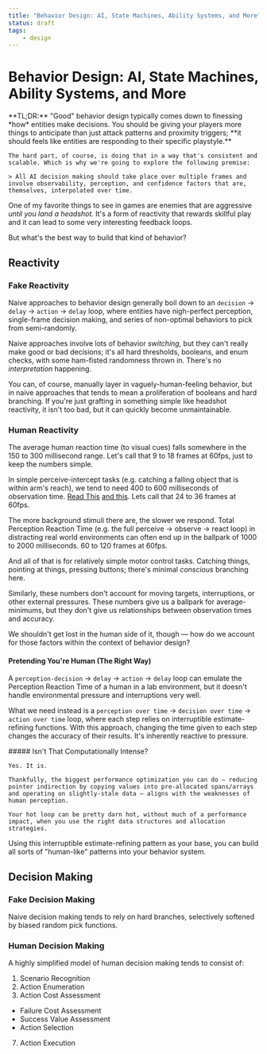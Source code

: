 ```yaml
---
title: "Behavior Design: AI, State Machines, Ability Systems, and More"
status: draft
tags:
    - design
---
```



# Behavior Design: AI, State Machines, Ability Systems, and More

<Callout kind="summary">
    **TL;DR:**
    "Good" behavior design typically comes down to finessing *how* entities make decisions.
    You should be giving your players more things to anticipate than just attack patterns and proximity triggers; **it should feels like entities are responding to their specific playstyle.**
    
    The hard part, of course, is doing that in a way that's consistent and scalable. Which is why we're going to explore the following premise:

    > All AI decision making should take place over multiple frames and involve observability, perception, and confidence factors that are, themselves, interpolated over time. 
</Callout>

One of my favorite things to see in games are enemies that are aggressive *until you land a headshot.*
It's a form of reactivity that rewards skillful play and it can lead to some very interesting feedback loops.

But what's the best way to build that kind of behavior?

## Reactivity

### Fake Reactivity

Naive approaches to behavior design generally boil down to an `decision` → `delay` → `action` → `delay` loop,
where entities have nigh-perfect perception, single-frame decision making, and series of non-optimal behaviors to pick from semi-randomly.

Naive approaches involve lots of behavior *switching,* but they can't really make good or bad decisions; it's all hard thresholds, booleans, and enum checks, with some ham-fisted randomness thrown in.
There's no *interpretation* happening.

You can, of course, manually layer in vaguely-human-feeling behavior, but in naive approaches that tends to mean a proliferation of booleans and hard branching.
If you're just grafting in something simple like headshot reactivity, it isn't too bad, but it can quickly become unmaintainable. 

### Human Reactivity

The average human reaction time (to visual cues) falls somewhere in the 150 to 300 millisecond range.
Let's call that 9 to 18 frames at 60fps, just to keep the numbers simple. 

In simple perceive-intercept tasks (e.g. catching a falling object that is within arm's reach), we tend to need 400 to 600 milliseconds of observation time.
[Read This](https://www.ncbi.nlm.nih.gov/pmc/articles/PMC5501917/) [and this](https://www.frontiersin.org/articles/10.3389/fphys.2023.1266332/full).
Lets call that 24 to 36 frames at 60fps.

The more background stimuli there are, the slower we respond. 
Total Perception Reaction Time (e.g. the full perceive → observe → react loop) in distracting real world environments can often end up in the ballpark of 1000 to 2000 milliseconds.
60 to 120 frames at 60fps.

And all of that is for relatively simple motor control tasks.
Catching things, pointing at things, pressing buttons; there's minimal *conscious* branching here.

Similarly, these numbers don't account for moving targets, interruptions, or other external pressures.
These numbers give us a ballpark for average-minimums, but they don't give us relationships between observation times and accuracy.

We shouldn't get lost in the human side of it, though — how do we account for those factors within the context of behavior design?

#### Pretending You're Human (The Right Way)

A `perception-decision` → `delay` → `action` → `delay` loop can emulate the Perception Reaction Time of a human in a lab environment, but it doesn't handle environmental pressure and interruptions very well.

What we need instead is a `perception over time` → `decision over time` → `action over time` loop, where each step relies on interruptible estimate-refining functions.
With this approach, changing the time given to each step changes the accuracy of their results.
It's inherently reactive to pressure.

<Callout kind="aside">
    ##### Isn't That Computationally Intense?

    Yes. It is.

    Thankfully, the biggest performance optimization you can do — reducing pointer indirection by copying values into pre-allocated spans/arrays and operating on slightly-stale data — aligns with the weaknesses of human perception.
    
    Your hot loop can be pretty darn hot, without much of a performance impact, when you use the right data structures and allocation strategies.
</Callout>

Using this interruptible estimate-refining pattern as your base, you can build all sorts of "human-like" patterns into your behavior system.

## Decision Making

### Fake Decision Making

Naive decision making tends to rely on hard branches, selectively softened by biased random pick functions.

### Human Decision Making

A highly simplified model of human decision making tends to consist of:
1. Scenario Recognition
2. Action Enumeration
3. Action Cost Assessment
- Failure Cost Assessment
- Success Value Assessment
- Action Selection
7. Action Execution






